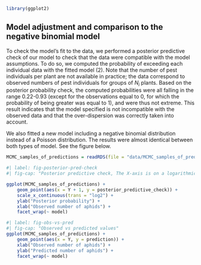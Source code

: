 
```r
library(ggplot2)
```

## Model adjustment and comparison to the negative binomial model { .unnumbered } 

To check the model's fit to the data, we performed a posterior predictive check of our model to check that the data were compatible with the model assumptions. To do so, we computed the probability of exceeding each individual data with the fitted model (2). Note that the number of pest individuals per plant are not available in practice; the data correspond to observed numbers of pest individuals for groups of $N_i$ plants. Based on the posterior probability check, the computed probabilities were all falling in the range 0.22-0.93 (except for the observations equal to 0, for which the probability of being greater was equal to 1), and were thus not extreme. This result indicates that the model specified is not incompatible with the observed data and that the over-dispersion was correctly taken into account.

We also fitted a new model including a negative binomial distribution instead of a Poisson distribution. The results were almost identical between both types of model. See the figure below.

```r
MCMC_samples_of_predictions = readRDS(file = "data/MCMC_samples_of_predictions.rds")
```


```r
#| label: fig-posterior-pred-check
#| fig-cap: "Posterior predictive check, The X-axis is on a logarithmic scale and represents the number of aphids increased by 1."

ggplot(MCMC_samples_of_predictions) +
    geom_point(aes(x = Y + 1, y = posterior_predictive_check)) +
    scale_x_continuous(trans = "log2") + 
    ylab("Posterior probability") +
    xlab("Observed number of aphids") +
    facet_wrap(~ model)
```


```r
#| label: fig-obs-vs-pred
#| fig-cap: "Observed vs predicted values"
ggplot(MCMC_samples_of_predictions) +
    geom_point(aes(x = Y, y = prediction)) +
    xlab("Observed number of aphids") +
    ylab("Predicted number of aphids") +
    facet_wrap(~ model)
```

